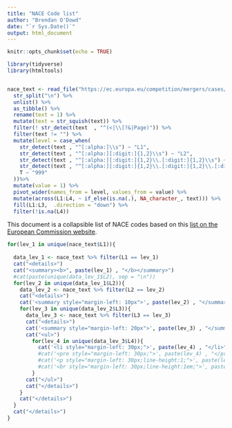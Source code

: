 ```yaml
---
title: "NACE Code list"
author: "Brendan O'Dowd"
date: "`r Sys.Date()`"
output: html_document
---
```


```r
knitr::opts_chunk$set(echo = TRUE)

library(tidyverse)
library(htmltools)


nace_text <- read_file("https://ec.europa.eu/competition/mergers/cases/index/nace_all.html") %>% 
  str_split("\n") %>% 
  unlist() %>% 
  as_tibble() %>% 
  rename(text = 1) %>% 
  mutate(text = str_squish(text)) %>% 
  filter(! str_detect(text  , "^(<|\\[?&|Page)")) %>% 
  filter(text != "") %>% 
  mutate(level = case_when(
    str_detect(text , "^[:alpha:]\\s") ~ "L1",
    str_detect(text , "^[:alpha:][:digit:]{1,2}\\s") ~ "L2",
    str_detect(text , "^[:alpha:][:digit:]{1,2}\\.[:digit:]{1,2}\\s") ~ "L3",
    str_detect(text , "^[:alpha:][:digit:]{1,2}\\.[:digit:]{1,2}\\.[:digit:]{1,2}\\s") ~ "L4",
    T ~ "999"
  ))%>% 
  mutate(value = 1) %>% 
  pivot_wider(names_from = level, values_from = value) %>% 
  mutate(across(L1:L4, ~ if_else(is.na(.), NA_character_, text))) %>% 
  fill(L1:L3,  .direction = "down") %>% 
  filter(!is.na(L4))
```


This document is a collapsible list of NACE codes based on this [list on the European Commission website](https://ec.europa.eu/). 

```r


for(lev_1 in unique(nace_text$L1)){
  
  data_lev_1 <- nace_text %>% filter(L1 == lev_1)
  cat("<details>")
  cat("<summary><b>", paste(lev_1) , "</b></summary>")
  #cat(paste(unique(data_lev_1$L2), sep = "\n"))
  for(lev_2 in unique(data_lev_1$L2)){
    data_lev_2 <- nace_text %>% filter(L2 == lev_2)
    cat("<details>")
    cat('<summary style="margin-left: 10px">', paste(lev_2) , "</summary>")
    for(lev_3 in unique(data_lev_2$L3)){
      data_lev_3 <- nace_text %>% filter(L3 == lev_3)
      cat("<details>")
      cat('<summary style="margin-left: 20px">', paste(lev_3) , "</summary>")
      cat("<ul>")
        for(lev_4 in unique(data_lev_3$L4)){
          cat('<li style="margin-left: 30px;">', paste(lev_4) , "</li>")
          #cat('<pre style="margin-left: 30px;">', paste(lev_4) , "</pre>")
          #cat('<p style="margin-left: 30px;line-height:1;">', paste(lev_4) , "</p>")
          #cat('<br style="margin-left: 30px;line-height:1em;">', paste(lev_4) )
        }
      cat("</ul>")
      cat("</details>")
    }
    cat("</details>")
  }
  cat("</details>")
}

```







